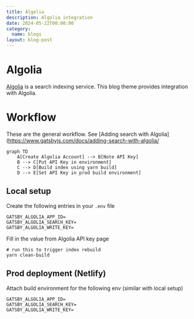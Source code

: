 ```yaml
---
title: Algolia
description: Algolia integration
date: 2024-05-22T00:00:00
category:
  name: blogs
layout: blog-post
---
```


# Algolia

[Algolia](https://algolia.com) is a search indexing service.
This blog theme provides integration with Algolia.

# Workflow

These are the general workflow.
See [Adding search with Algolia](https://www.gatsbyjs.com/docs/adding-search-with-algolia/

```mermaid render
graph TD
    A[Create Algolia Account] --> B[Note API Key]
    B --> C[Put API Key in environment]
    C --> D[Build index using yarn build]
    D --> E[Set API Key in prod build environment]
```

## Local setup

Create the following entries in your `.env` file

```.env
GATSBY_ALGOLIA_APP_ID=
GATSBY_ALGOLIA_SEARCH_KEY=
GATSBY_ALGOLIA_WRITE_KEY=
```

Fill in the value from Algolia API key page

```shell
# run this to trigger index rebuild
yarn clean-build
```

## Prod deployment (Netlify)

Attach build environment for the following env (similar with local setup)

```.env
GATSBY_ALGOLIA_APP_ID=
GATSBY_ALGOLIA_SEARCH_KEY=
GATSBY_ALGOLIA_WRITE_KEY=
```
